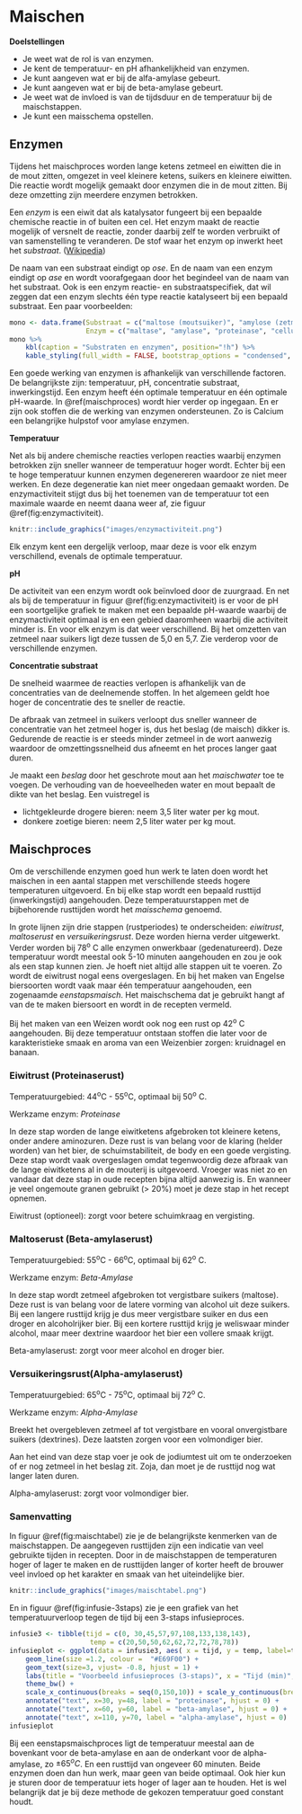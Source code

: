 # Maischen {#maischen}

:::{.chapterintro}
**Doelstellingen**

-  Je weet wat de rol is van enzymen.
-  Je kent de temperatuur- en pH afhankelijkheid van enzymen.
-  Je kunt aangeven wat er bij de alfa-amylase gebeurt.
-  Je kunt aangeven wat er bij de beta-amylase gebeurt.
-  Je weet wat de invloed is van de tijdsduur en de temperatuur bij de maischstappen.
-  Je kunt een maisschema opstellen.
:::

## Enzymen

Tijdens het maischproces worden lange ketens zetmeel en eiwitten die in de mout zitten, omgezet in veel kleinere ketens, suikers en kleinere eiwitten. Die reactie wordt mogelijk gemaakt door enzymen die in de mout zitten. Bij deze omzetting zijn meerdere enzymen betrokken.

Een *enzym* is een eiwit dat als katalysator fungeert bij een bepaalde chemische reactie in of buiten een cel. Het enzym maakt de reactie mogelijk of versnelt de reactie, zonder daarbij zelf te worden verbruikt of van samenstelling te veranderen. De stof waar het enzym op inwerkt heet het *substraat*. ([Wikipedia](https://nl.wikipedia.org/wiki/Enzym))

De naam van een substraat eindigt op *ose*. En de naam van een enzym eindigt op *ase* en wordt voorafgegaan door het begindeel van de naam van het substraat. Ook is een enzym reactie- en substraatspecifiek, dat wil zeggen dat een enzym slechts één type reactie katalyseert bij een bepaald substraat. Een paar voorbeelden:

```r
mono <- data.frame(Substraat = c("maltose (moutsuiker)", "amylose (zetmeel)", "proteïne (eiwit)", "cellulose"), 
				   Enzym = c("maltase", "amylase", "proteinase", "cellulase"))
mono %>% 
	kbl(caption = "Substraten en enzymen", position="!h") %>% 
	kable_styling(full_width = FALSE, bootstrap_options = "condensed", font_size = 14)
```

Een goede werking van enzymen is afhankelijk van verschillende factoren. De belangrijkste zijn: temperatuur, pH, concentratie substraat, inwerkingstijd. Een enzym heeft één optimale temperatuur en één optimale pH-waarde. In \@ref(maischproces) wordt hier verder op ingegaan. En er zijn ook stoffen die de werking van enzymen ondersteunen. Zo is Calcium een belangrijke hulpstof voor amylase enzymen.

**Temperatuur**

Net als bij andere chemische reacties verlopen reacties waarbij enzymen betrokken zijn sneller wanneer de temperatuur hoger wordt. Echter bij een te hoge temperatuur kunnen enzymen degenereren waardoor ze niet meer werken. En deze degeneratie kan niet meer ongedaan gemaakt worden. De enzymactiviteit stijgt dus bij het toenemen van de temperatuur tot een maximale waarde en neemt daana weer af, zie figuur \@ref(fig:enzymactiviteit).

```r
knitr::include_graphics("images/enzymactiviteit.png")
```

Elk enzym kent een dergelijk verloop, maar deze is voor elk enzym verschillend, evenals de optimale temperatuur.

**pH**

De activiteit van een enzym wordt ook beïnvloed door de zuurgraad. En net als bij de temperatuur in figuur \@ref(fig:enzymactiviteit) is er voor de pH een soortgelijke grafiek te maken met een bepaalde pH-waarde waarbij de enzymactiviteit optimaal is en een gebied daaromheen waarbij die activiteit minder is. En voor elk enzym is dat weer verschillend. Bij het omzetten van zetmeel naar suikers ligt deze tussen de 5,0 en 5,7. Zie verderop voor de verschillende enzymen.

**Concentratie substraat**

De snelheid waarmee de reacties verlopen is afhankelijk van de concentraties van de deelnemende stoffen. In het algemeen geldt hoe hoger de concentratie des te sneller de reactie.

De afbraak van zetmeel in suikers verloopt dus sneller wanneer de concentratie van het zetmeel hoger is, dus het beslag (de maisch) dikker is. Gedurende de reactie is er steeds minder zetmeel in de wort aanwezig waardoor de omzettingssnelheid dus afneemt en het proces langer gaat duren.

Je maakt een *beslag* door het geschrote mout aan het *maischwater* toe te voegen. De verhouding van de hoeveelheden water en mout bepaalt de dikte van het beslag. Een vuistregel is

-  lichtgekleurde drogere bieren: neem 3,5 liter water per kg mout.
-  donkere zoetige bieren: neem 2,5 liter water per kg mout.

## Maischproces {#maischproces}

Om de verschillende enzymen goed hun werk te laten doen wordt het maischen in een aantal stappen met verschillende steeds hogere temperaturen uitgevoerd. En bij elke stap wordt een bepaald rusttijd (inwerkingstijd) aangehouden. Deze temperatuurstappen met de bijbehorende rusttijden wordt het *maisschema* genoemd.

In grote lijnen zijn drie stappen (rustperiodes) te onderscheiden: *eiwitrust*, *maltoserust* en *versuikeringsrust*. Deze worden hierna verder uitgewerkt. Verder worden bij 78^o^ C alle enzymen onwerkbaar (gedenatureerd). Deze temperatuur wordt meestal ook 5-10 minuten aangehouden en zou je ook als een stap kunnen zien. Je hoeft niet altijd alle stappen uit te voeren. Zo wordt de eiwitrust nogal eens overgeslagen. En bij het maken van Engelse biersoorten wordt vaak maar één temperatuur aangehouden, een zogenaamde *eenstapsmaisch*. Het maischschema dat je gebruikt hangt af van de te maken biersoort en wordt in de recepten vermeld.

:::{.tip}
Bij het maken van een Weizen wordt ook nog een rust op 42^o^ C aangehouden. Bij deze temperatuur ontstaan stoffen die later voor de karakteristieke smaak en aroma van een Weizenbier zorgen: kruidnagel en banaan.
:::

### Eiwitrust (Proteinaserust)

Temperatuurgebied: 44^o^C - 55^o^C, optimaal bij 50^o^ C.

Werkzame enzym: *Proteinase*

In deze stap worden de lange eiwitketens afgebroken tot kleinere ketens, onder andere aminozuren. Deze rust is van belang voor de klaring (helder worden) van het bier, de schuimstabiliteit, de body en een goede vergisting. Deze stap wordt vaak overgeslagen omdat tegenwoordig deze afbraak van de lange eiwitketens al in de mouterij is uitgevoerd. Vroeger was niet zo en vandaar dat deze stap in oude recepten bijna altijd aanwezig is. En wanneer je veel ongemoute granen gebruikt (> 20%) moet je deze stap in het recept opnemen.

:::{.important}
Eiwitrust (optioneel): zorgt voor betere schuimkraag en vergisting.
:::

### Maltoserust (Beta-amylaserust)

Temperatuurgebied: 55^o^C - 66^o^C, optimaal bij 62^o^ C.

Werkzame enzym: *Beta-Amylase*

In deze stap wordt zetmeel afgebroken tot vergistbare suikers (maltose).  Deze rust is van belang voor de latere vorming van alcohol uit deze suikers. Bij een langere rusttijd krijg je dus meer vergistbare suiker en dus een droger en alcoholrijker bier. Bij een kortere rusttijd krijg je weliswaar minder alcohol, maar meer dextrine waardoor het bier een vollere smaak krijgt.

:::{.important}
Beta-amylaserust: zorgt voor meer alcohol en droger bier.
:::

### Versuikeringsrust(Alpha-amylaserust)

Temperatuurgebied: 65^o^C - 75^o^C, optimaal bij 72^o^ C.

Werkzame enzym: *Alpha-Amylase*

Breekt het overgebleven zetmeel af tot vergistbare en vooral onvergistbare suikers (dextrines). Deze laatsten zorgen voor een volmondiger bier.

Aan het eind van deze stap voer je ook de jodiumtest uit om te onderzoeken of er nog zetmeel in het beslag zit. Zoja, dan moet je de rusttijd nog wat langer laten duren.

:::{.important}
Alpha-amylaserust: zorgt voor volmondiger bier.
:::

### Samenvatting {#maischen-samenvatting}

In figuur \@ref(fig:maischtabel) zie je de belangrijkste kenmerken van de maischstappen. De aangegeven rusttijden zijn een indicatie van veel gebruikte tijden in recepten. Door in de maischstappen de temperaturen hoger of lager te maken en de rusttijden langer of korter heeft de brouwer veel invloed op het karakter en smaak van het uiteindelijke bier.

```r
knitr::include_graphics("images/maischtabel.png")
```

En in figuur \@ref(fig:infusie-3staps) zie je een grafiek van het temperatuurverloop tegen de tijd bij een 3-staps infusieproces.

```r

infusie3 <- tibble(tijd = c(0, 30,45,57,97,108,133,138,143),
					temp = c(20,50,50,62,62,72,72,78,78))
infusieplot <- ggplot(data = infusie3, aes( x = tijd, y = temp, label=temp)) +
	geom_line(size =1.2, colour =  "#E69F00") +
	geom_text(size=3, vjust= -0.8, hjust = 1) +
	labs(title = "Voorbeeld infusieproces (3-staps)", x = "Tijd (min)", y = "Temperatuur (C)") +
	theme_bw() +
	scale_x_continuous(breaks = seq(0,150,10)) + scale_y_continuous(breaks = seq(0,100,10)) +
	annotate("text", x=30, y=48, label = "proteinase", hjust = 0) +
	annotate("text", x=60, y=60, label = "beta-amylase", hjust = 0) +
	annotate("text", x=110, y=70, label = "alpha-amylase", hjust = 0)
infusieplot
```

:::{.tip}
Bij een eenstapsmaischproces ligt de temperatuur meestal aan de bovenkant voor de beta-amylase en aan de onderkant voor de alpha-amylase, zo $\pm 65^o C$. En een rusttijd van ongeveer 60 minuten. Beide enzymen doen dan hun werk, maar geen van beide optimaal. Ook hier kun je sturen door de temperatuur iets hoger of lager aan te houden. Het is wel belangrijk dat je bij deze methode de gekozen temperatuur goed constant houdt.
:::

<!-- + [The Science of Step Mashing](https://byo.com/article/the-science-of-step-mashing/) -->
<!-- + [Enzymes in Beer: What’s Happening In the Mash](https://www.homebrewersassociation.org/how-to-brew/enzymes-in-beer-whats-happening-in-the-mash/) -->
<!-- + [Understanding Enzymes](https://byo.com/article/understanding-enzymes-homebrew-science/) -->
<!-- + [The Brewer’s Window: What Temperature Should I Mash at?](https://missionarybrewer.wordpress.com/2012/02/01/the-brewers-window-what-temperature-should-i-mash-at/) -->
